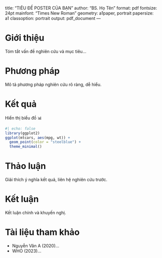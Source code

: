 title: "TIÊU ĐỀ POSTER CỦA BẠN"
author: "BS. Họ Tên"
format: pdf
fontsize: 24pt
mainfont: "Times New Roman"
geometry: a1paper, portrait
papersize: a1
classoption: portrait
output: pdf_document
---

# Giới thiệu

Tóm tắt vấn đề nghiên cứu và mục tiêu...

# Phương pháp

Mô tả phương pháp nghiên cứu rõ ràng, dễ hiểu.

# Kết quả

Hiển thị biểu đồ 📊

```r
#| echo: false
library(ggplot2)
ggplot(mtcars, aes(mpg, wt)) +
  geom_point(color = "steelblue") +
  theme_minimal()
```

# Thảo luận

Giải thích ý nghĩa kết quả, liên hệ nghiên cứu trước.

# Kết luận

Kết luận chính và khuyến nghị.

# Tài liệu tham khảo

- Nguyễn Văn A (2020)...
- WHO (2023)...
